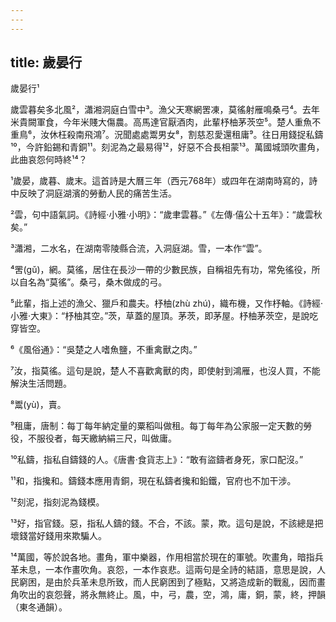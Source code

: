 ```yaml
---
---
---
```

title: 歲晏行
---




歲晏行¹

歲雲暮矣多北風²，瀟湘洞庭白雪中³。漁父天寒網罟凍，莫徭射雁鳴桑弓⁴。去年米貴闕軍食，今年米賤大傷農。高馬達官厭酒肉，此輩杼柚茅茨空⁵。楚人重魚不重鳥⁶，汝休枉殺南飛鴻⁷。況聞處處鬻男女⁸，割慈忍愛還租庸⁹。往日用錢捉私鑄¹⁰，今許鉛錫和青銅¹¹。刻泥為之最易得¹²，好惡不合長相蒙¹³。萬國城頭吹畫角，此曲哀怨何時終¹⁴？

¹歲晏，歲暮、歲末。這首詩是大曆三年（西元768年）或四年在湖南時寫的，詩中反映了洞庭湖濱的勞動人民的痛苦生活。

²雲，句中語氣詞。《詩經·小雅·小明》：“歲聿雲暮。”《左傳·僖公十五年》：“歲雲秋矣。”

³瀟湘，二水名，在湖南零陵縣合流，入洞庭湖。雪，一本作“雲”。

⁴罟(gǔ)，網。莫徭，居住在長沙一帶的少數民族，自稱祖先有功，常免徭役，所以自名為“莫徭”。桑弓，桑木做成的弓。

⁵此輩，指上述的漁父、獵戶和農夫。杼柚(zhù zhú)，織布機，又作杼軸。《詩經·小雅·大東》：“杼柚其空。”茨，草蓋的屋頂。茅茨，即茅屋。杼柚茅茨空，是說吃穿皆空。

⁶《風俗通》：“吳楚之人嗜魚鹽，不重禽獸之肉。”

⁷汝，指莫徭。這句是說，楚人不喜歡禽獸的肉，即使射到鴻雁，也沒人買，不能解決生活問題。

⁸鬻(yù)，賣。

⁹租庸，唐制：每丁每年納定量的粟稻叫做租。每丁每年為公家服一定天數的勞役，不服役者，每天繳納絹三尺，叫做庸。

¹⁰私鑄，指私自鑄錢的人。《唐書·食貨志上》：“敢有盜鑄者身死，家口配沒。”

¹¹和，指攙和。鑄錢本應用青銅，現在私鑄者攙和鉛鐵，官府也不加干涉。

¹²刻泥，指刻泥為錢模。

¹³好，指官錢。惡，指私人鑄的錢。不合，不該。蒙，欺。這句是說，不該總是把壞錢當好錢用來欺騙人。

¹⁴萬國，等於說各地。畫角，軍中樂器，作用相當於現在的軍號。吹畫角，暗指兵革未息，一本作畫吹角。哀怨，一本作哀悲。這兩句是全詩的結語，意思是說，人民窮困，是由於兵革未息所致，而人民窮困到了極點，又將造成新的戰亂，因而畫角吹出的哀怨聲，將永無終止。風，中，弓，農，空，鴻，庸，銅，蒙，終，押韻（東冬通韻）。